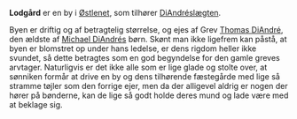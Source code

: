 {{title:Lodgård}}
{{author:Laura Holmegaard}}
{{timestamp:2009-10-29T14:33:52Z}}
{{copyright:Lodgård}}
'''Lodgård''' er en by i [[Østlenet]], som tilhører [[DiAndré|DiAndréslægten]].

Byen er driftig og af betragtelig størrelse, og ejes af Grev [[Thomas DiAndré]], den ældste af [[Michael DiAndré|Michael DiAndrés]] børn. Skønt man ikke ligefrem kan påstå, at byen er blomstret op under hans ledelse, er dens rigdom heller ikke svundet, så dette betragtes som en god begyndelse for den gamle greves arvtager. Naturligvis er det ikke alle som er lige glade og stolte over, at sønniken formår at drive en by og dens tilhørende fæstegårde med lige så stramme tøjler som den forrige ejer, men da der alligevel aldrig er nogen der hører på bønderne, kan de lige så godt holde deres mund og lade være med at beklage sig.
